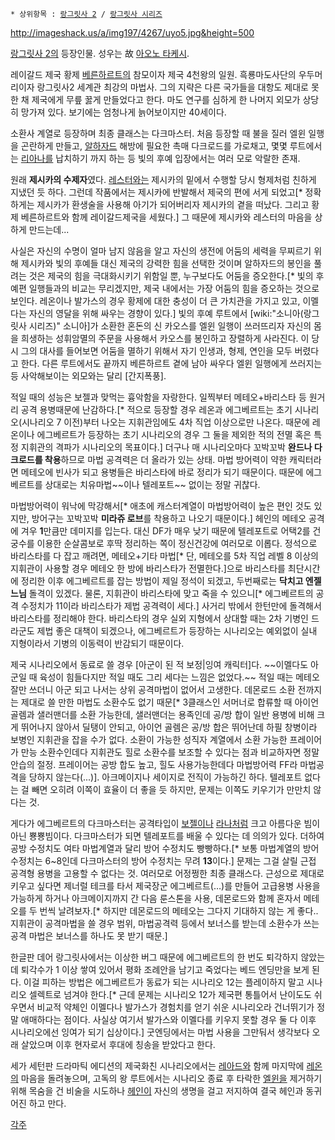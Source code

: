  * 상위항목 : [[랑그릿사 2]] / [[랑그릿사 시리즈]]

http://imageshack.us/a/img197/4267/uyo5.jpg&height=500

[[랑그릿사 2]]의 등장인물. 성우는 故 [[아오노 타케시]]. 

레이갈드 제국 황제 [[베른하르트]]의 참모이자 제국 4천왕의 일원. 흑룡마도사단의 우두머리이자 랑그릿사2 세계관 최강의 마법사. 그의 지략은 다른 국가들을 대항도 제대로 못한 채 제국에게 무릎 꿇게 만들었다고 한다. 마도 연구를 심하게 한 나머지 외모가 상당히 망가져 있다. 보기에는 엄청나게 늙어보이지만 40세이다. 

소환사 계열로 등장하며 최종 클래스는 다크마스터. 처음 등장할 때 불을 질러 엘윈 일행을 곤란하게 만들고, [[알하자드]] 해방에 필요한 촉매 다크로드를 가로채고, 몇몇 루트에서는 [[리아나]]를 납치하기 까지 하는 등 빛의 후예 입장에서는 여러 모로 악랄한 존재. 

원래 '''제시카의 수제자'''였다. [[레스터]]와는 제시카의 밑에서 수행할 당시 형제처럼 친하게 지냈던 듯 하다. 그런데 작품에서는 제시카에 반발해서 제국의 편에 서게 되었고[* 정확하게는 제시카가 환생술을 사용해 아기가 되어버리자 제시카의 곁을 떠났다. 그리고 황제 베른하르트와 함께 레이갈드제국을 세웠다.] 그 때문에 제시카와 레스터의 마음을 상하게 만드는데...

사실은 자신의 수명이 얼마 남지 않음을 알고 자신의 생전에 어둠의 세력을 무찌르기 위해 제시카와 빛의 후예들 대신 제국의 강력한 힘을 선택한 것이며 알하자드의 봉인을 풀려는 것은 제국의 힘을 극대화시키기 위함일 뿐, 누구보다도 어둠을 증오한다.[* 빛의 후예편 일행들과의 비교는 무리겠지만, 제국 내에서는 가장 어둠의 힘을 증오하는 것으로 보인다. 레온이나 발가스의 경우 황제에 대한 충성이 더 큰 가치관을 가지고 있고, 이멜다는 자신의 영달을 위해 싸우는 경향이 있다.] 빛의 후예 루트에서 [wiki:"소니아(랑그릿사 시리즈)" 소니아]가 소환한 혼돈의 신 카오스를 엘윈 일행이 쓰러뜨리자 자신의 몸을 희생하는 성휘암멸의 주문을 사용해서 카오스를 봉인하고 장렬하게 사라진다. 이 당시 그의 대사를 들어보면 어둠을 멸하기 위해서 자기 인생과, 형제, 연인을 모두 버렸다고 한다. 다른 루트에서도 끝까지 베른하르트 곁에 남아 싸우다 엘윈 일행에게 쓰러지는 등 사악해보이는 외모와는 달리 [간지폭풍].

적일 때의 성능은 보젤과 맞먹는 흉악함을 자랑한다. 일찍부터 메테오+바리스타 등 원거리 공격 용병때문에 난감하다.[* 적으로 등장할 경우 레온과 에그베르트는 초기 시나리오(시나리오 7 이전)부터 나오는 지휘관임에도 4차 직업 이상으로만 나온다. 때문에 레온이나 에그베르트가 등장하는 초기 시나리오의 경우 그 둘을 제외한 적의 전멸 혹은 특정 지휘관의 격파가 시나리오의 목표이다.] 더구나 매 시나리오마다 꼬박꼬박 '''완드나 다크로드를 착용'''하므로 마법 공격력은 더 올라가 있는 상태. 마법 방어력이 약한 캐릭터라면 메테오에 빈사가 되고 용병들은 바리스타에 바로 정리가 되기 때문이다. 때문에 에그베르트를 상대로는 치유마법~~이나 텔레포트~~ 없이는 정말 귀찮다.

마법방어력이 워낙에 막강해서[* 애초에 캐스터계열이 마법방어력이 높은 편인 것도 있지만, 방어구는 꼬박꼬박 '''미라쥬 로브'''를 착용하고 나오기 때문이다.] 헤인의 메테오 공격에 겨우 '''1'''만큼만 데미지를 입는다. 대신 DF가 매우 낮기 때문에 텔레포트로 어택2를 건 궁수를 이용한 순살콤보로 후딱 정리하는 쪽이 정신건강에 여러모로 이롭다. 정석으로 바리스타를 다 잡고 깨려면, 메테오+기타 마법[* 단, 메테오를 5차 직업 레벨 8 이상의 지휘관이 사용할 경우 메테오 한 방에 바리스타가 전멸한다.]으로 바리스타를 최단시간에 정리한 이후 에그베르트를 잡는 방법이 제일 정석이 되겠고, 두번째로는 '''닥치고 엔젤느님''' 돌격이 있겠다. 물론, 지휘관이 바리스타에 맞고 죽을 수 있으니[* 에그베르트의 공격 수정치가 11이라 바리스타가 제법 공격력이 세다.] 사거리 밖에서 한턴만에 돌격해서 바리스타를 정리해야 한다. 바리스타의 경우 실외 지형에서 상대할 때는 2차 기병인 드라군도 제법 좋은 대책이 되겠으나, 에그베르트가 등장하는 시나리오는 예외없이 실내 지형이라서 기병의 이동력이 반감되기 때문이다. 

제국 시나리오에서 동료로 쓸 경우 [아군이 된 적 보정|잉여 캐릭터]다. ~~이멜다도 아군일 때 육성이 힘들다지만 적일 때도 그리 세다는 느낌은 없었다.~~ 적일 때는 메테오 잘만 쓰더니 아군 되고 나서는 상위 공격마법이 없어서 고생한다. 데몬로드 소환 전까지는 제대로 쓸 만한 마법도 소환수도 없기 때문[* 3클래스인 서머너로 합류할 때 아이언 골렘과 샐러맨더를 소환 가능한데, 샐러맨더는 용족인데 공/방 합이 일반 용병에 비해 크게 뛰어나지 않아서 딜탱이 안되고, 아이언 골렘은 공/방 합은 뛰어난데 하필 창병이라 보병인 지휘관을 잡을 수가 없다. 소환이 가능한 성직자 계열에서 소환 가능한 프레이어가 만능 소환수인데다 지휘관도 힐로 소환수를 보조할 수 있다는 점과 비교하자면 정말 안습의 절정. 프레이어는 공방 합도 높고, 힐도 사용가능한데다 마법방어력 FF라 마법공격을 당하지 않는다(...)]. 아크메이지나 세이지로 전직이 가능하긴 하다. 텔레포트 없다는 걸 빼면 오히려 이쪽이 효율이 더 좋을 듯 하지만, 문제는 이쪽도 키우기가 만만치 않다는 것.

게다가 에그베르트의 다크마스터는 공격타입이 [[보젤]]이나 [[라나]]처럼 크고 아름다운 빔이 아닌 뿅뿅빔이다. 다크마스터가 되면 텔레포트를 배울 수 있다는 데 의의가 있다. 더하여 공방 수정치도 여타 마법계열과 달리 방어 수정치도 빵빵하다.[* 보통 마법계열의 방어 수정치는 6~8인데 다크마스터의 방어 수정치는 무려 '''13'''이다.] 문제는 그걸 살릴 근접 공격형 용병을 고용할 수 없다는 것. 여러모로 어정쩡한 최종 클래스다. 근성으로 제대로 키우고 싶다면 제너럴 테크를 타서 제국장군 에그베르트(…)를 만들어 고급용병 사용을 가능하게 하거나 아크메이지까지 간 다음 룬스톤을 사용, 데몬로드와 함께 혼자서 메테오를 두 번씩 날려보자.[* 하지만 데몬로드의 메테오는 그다지 기대하지 않는 게 좋다.. 지휘관이 공격마법을 쓸 경우 범위, 마법공격력 등에서 보너스를 받는데 소환수가 쓰는 공격 마법은 보너스를 하나도 못 받기 때문.]

한글판 데어 랑그릿사에서는 이상한 버그 때문에 에그베르트의 한 번도 퇴각하지 않았는데 퇴각수가 1 이상 쌓여 있어서 평화 조례안을 남기고 죽었다는 베드 엔딩만을 보게 된다. 이걸 피하는 방법은 에그베르트가 동료가 되는 시나리오 12는 플레이하지 말고 시나리오 셀렉트로 넘겨야 한다.[* 근데 문제는 시나리오 12가 제국편 통틀어서 난이도도 쉬우면서 비교적 약체인 이멜다나 발가스가 경험치를 얻기 쉬운 시나리오라 건너뛰기가 정말 애매하다는 점이다. 사실상 여기서 발가스와 이멜다를 키우지 못할 경우 둘 다 이후 시나리오에선 잉여가 되기 십상이다.] 굿엔딩에서는 마법 사용을 그만둬서 생각보다 오래 살았으며 이후 현자로서 후대에 칭송을 받았다고 한다. 

세가 세턴판 드라마틱 에디션의 제국화친 시나리오에서는 [[레아드]]와 함께 마지막에 [[레온]]의 마음을 돌려놓으며, 고독의 왕 루트에서는 시나리오 종료 후 타락한 [[엘윈]]을 제거하기 위해 목숨을 건 비술을 시도하나 [[헤인]]이 자신의 생명을 걸고 저지하여 결국 헤인과 동귀어진 하고 만다.

[[각주]]

